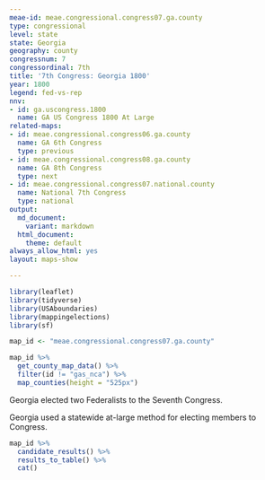 ```yaml
---
meae-id: meae.congressional.congress07.ga.county
type: congressional
level: state
state: Georgia
geography: county
congressnum: 7
congressordinal: 7th
title: '7th Congress: Georgia 1800'
year: 1800
legend: fed-vs-rep
nnv:
- id: ga.uscongress.1800
  name: GA US Congress 1800 At Large
related-maps:
- id: meae.congressional.congress06.ga.county
  name: GA 6th Congress
  type: previous
- id: meae.congressional.congress08.ga.county
  name: GA 8th Congress
  type: next
- id: meae.congressional.congress07.national.county
  name: National 7th Congress
  type: national
output:
  md_document:
    variant: markdown
  html_document:
    theme: default
always_allow_html: yes
layout: maps-show

---
```


```r
library(leaflet)
library(tidyverse)
library(USAboundaries)
library(mappingelections)
library(sf)

map_id <- "meae.congressional.congress07.ga.county"
```

<div class="map">

```r
map_id %>%
  get_county_map_data() %>%
  filter(id != "gas_nca") %>% 
  map_counties(height = "525px")
```

</div>

Georgia elected two Federalists to the Seventh Congress.

Georgia used a statewide at-large method for electing members to Congress.

<div class="results-table">

```r
map_id %>%
  candidate_results() %>%
  results_to_table() %>%
  cat()
```

</div>
